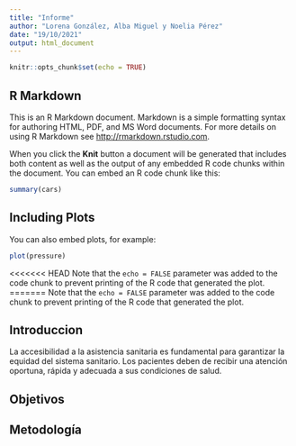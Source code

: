 ```yaml
---
title: "Informe"
author: "Lorena González, Alba Miguel y Noelia Pérez"
date: "19/10/2021"
output: html_document
---
```


```r
knitr::opts_chunk$set(echo = TRUE)
```

## R Markdown

This is an R Markdown document. Markdown is a simple formatting syntax for authoring HTML, PDF, and MS Word documents. For more details on using R Markdown see <http://rmarkdown.rstudio.com>.

When you click the **Knit** button a document will be generated that includes both content as well as the output of any embedded R code chunks within the document. You can embed an R code chunk like this:

```r
summary(cars)
```

## Including Plots

You can also embed plots, for example:

```r
plot(pressure)
```

<<<<<<< HEAD
Note that the `echo = FALSE` parameter was added to the code chunk to prevent printing of the R code that generated the plot.
=======
Note that the `echo = FALSE` parameter was added to the code chunk to prevent printing of the R code that generated the plot.

## Introduccion
La accesibilidad a la asistencia sanitaria es fundamental para garantizar la equidad del sistema sanitario. Los pacientes deben de recibir una atención oportuna, rápida y adecuada a sus condiciones de salud.  

## Objetivos 


## Metodología
